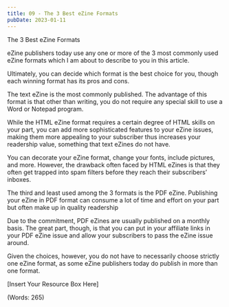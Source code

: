 ```yaml
---
title: 09 - The 3 Best eZine Formats
pubDate: 2023-01-11
---
```


The 3 Best eZine Formats


eZine publishers today use any one or more of the 3 most commonly used eZine formats which I am about to describe to you in this article.

Ultimately, you can decide which format is the best choice for you, though each winning format has its pros and cons.

The text eZine is the most commonly published. The advantage of this format is that other than writing, you do not require any special skill to use a Word or Notepad program.

While the HTML eZine format requires a certain degree of HTML skills on your part, you can add more sophisticated features to your eZine issues, making them more appealing to your subscriber thus increases your readership value, something that text eZines do not have.

You can decorate your eZine format, change your fonts, include pictures, and more. However, the drawback often faced by HTML eZines is that they often get trapped into spam filters before they reach their subscribers’ inboxes.

The third and least used among the 3 formats is the PDF eZine. Publishing your eZine in PDF format can consume a lot of time and effort on your part but often make up in quality readership

Due to the commitment, PDF eZines are usually published on a monthly basis. The great part, though, is that you can put in your affiliate links in your PDF eZine issue and allow your subscribers to pass the eZine issue around.

Given the choices, however, you do not have to necessarily choose strictly one eZine format, as some eZine publishers today do publish in more than one format.


[Insert Your Resource Box Here]

(Words: 265)